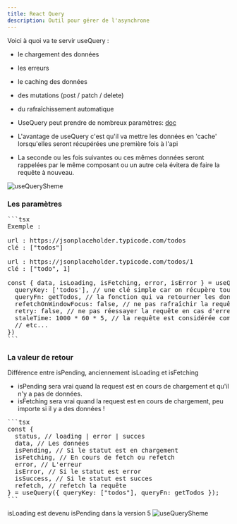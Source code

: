 ```yaml
---
title: React Query
description: Outil pour gérer de l'asynchrone
---
```


Voici à quoi va te servir useQuery :

- le chargement des données
- les erreurs
- le caching des données
- des mutations (post / patch / delete)
- du rafraîchissement automatique

- UseQuery peut prendre de nombreux paramètres: [doc](https://tanstack.com/query/v4/docs/framework/react/reference/useQuery)

- L'avantage de useQuery c'est qu'il va mettre les données en 'cache' lorsqu'elles seront récupérées une première fois à l'api
- La seconde ou les fois suivantes ou ces mêmes données seront rappelées par le même composant ou un autre cela évitera de faire la requête à nouveau.

![useQuerySheme](/useQuery.PNG)

### Les paramètres

<Pre>
```tsx
Exemple :

url : https://jsonplaceholder.typicode.com/todos
clé : ["todos"]

url : https://jsonplaceholder.typicode.com/todos/1
clé : ["todo", 1]

const { data, isLoading, isFetching, error, isError } = useQuery({ 
  queryKey: ['todos'], // une clé simple car on récupère tous les todos
  queryFn: getTodos, // la fonction qui va retourner les données
  refetchOnWindowFocus: false, // ne pas rafraîchir la requête quand on focus la fenêtre
  retry: false, // ne pas réessayer la requête en cas d'erreur
  staleTime: 1000 * 60 * 5, // la requête est considérée comme périmée après 5 minutes
  // etc...
})
```
</Pre>

### La valeur de retour

Différence entre isPending, anciennement isLoading et isFetching
- isPending sera vrai quand la request est en cours de chargement et qu'il n'y a pas de données.
- isFetching sera vrai quand la request est en cours de chargement, peu importe si il y a des données !

<Pre>
```tsx
const {
  status, // loading | error | succes
  data, // Les données
  isPending, // Si le statut est en chargement
  isFetching, // En cours de fetch ou refetch
  error, // L'erreur
  isError, // Si le statut est error
  isSuccess, // Si le statut est succes
  refetch, // refetch la requête
} = useQuery({ queryKey: ["todos"], queryFn: getTodos });
```
</Pre>

isLoading est devenu isPending dans la version 5
![useQuerySheme](/isLoading_isFetching.PNG)